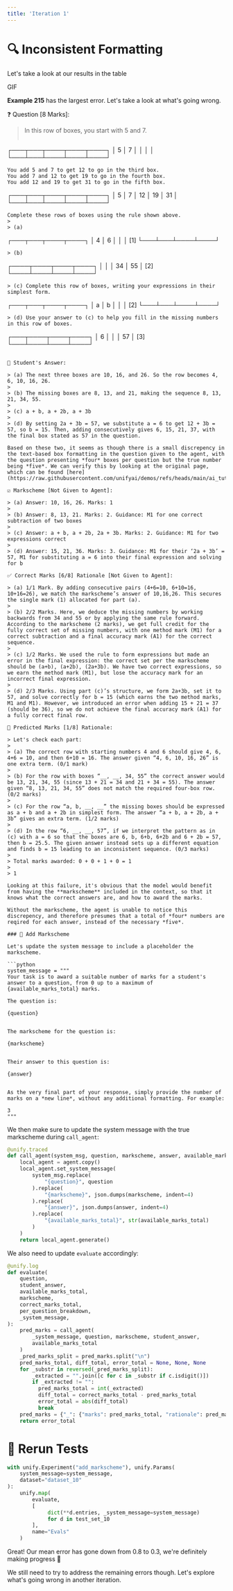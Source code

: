 ```yaml
---
title: 'Iteration 1'
---
```


# 🔍 Inconsistent Formatting

Let's take a look at our results in the table

GIF

**Example 215** has the largest error. Let's take a look at what's going wrong.

❓ Question [8 Marks]:

> In this row of boxes, you start with 5 and 7.
>
> ```
┌───┬───┬────┬────┬────┐
│ 5 │ 7 │    │    │    │
└───┴───┴────┴────┴────┘
```
You add 5 and 7 to get 12 to go in the third box.  
You add 7 and 12 to get 19 to go in the fourth box.  
You add 12 and 19 to get 31 to go in the fifth box.
```
┌───┬───┬────┬────┬────┐
│ 5 │ 7 │ 12 │ 19 │ 31 │
└───┴───┴────┴────┴────┘
```
Complete these rows of boxes using the rule shown above.
>
> (a)
```
┌───┬───┬────┬────┐
│ 4 │ 6 │    │    │ [1]
└───┴───┴────┴────┘
```
> (b)
```  
┌────┬────┬────┬────┐
│    │    │ 34 │ 55 │ [2]
└────┴────┴────┴────┘
```
> (c) Complete this row of boxes, writing your expressions in their simplest form.
```
┌───┬───┬────┬────┐
│ a │ b │    │    │ [2]
└───┴───┴────┴────┘
```
> (d) Use your answer to (c) to help you fill in the missing numbers in this row of boxes.
```
┌───┬────┬────┬────┐
│ 6 │    │    │ 57 │ [3]
└───┴────┴────┴────┘
```

📝 Student's Answer:

> (a) The next three boxes are 10, 16, and 26. So the row becomes 4, 6, 10, 16, 26.
>
> (b) The missing boxes are 8, 13, and 21, making the sequence 8, 13, 21, 34, 55.
>
> (c) a + b, a + 2b, a + 3b
>
> (d) By setting 2a + 3b = 57, we substitute a = 6 to get 12 + 3b = 57, so b = 15. Then, adding consecutively gives 6, 15, 21, 37, with the final box stated as 57 in the question.

Based on these two, it seems as though there is a small discrepency in the text-based box formatting in the question given to the agent, with the question presenting *four* boxes per question but the true number being *five*. We can verify this by looking at the original page, which can be found [here](https://raw.githubusercontent.com/unifyai/demos/refs/heads/main/ai_tutor/pdfs/GCSE_(9%E2%80%931)_Mathematics/J560_02_Paper_2_(Foundation_Tier)_Sample_Question_Paper/paper/imgs/page16.png).

☑️ Markscheme [Not Given to Agent]:

> (a) Answer: 10, 16, 26. Marks: 1
>
> (b) Answer: 8, 13, 21. Marks: 2. Guidance: M1 for one correct subtraction of two boxes
>
> (c) Answer: a + b, a + 2b, 2a + 3b. Marks: 2. Guidance: M1 for two expressions correct
>
> (d) Answer: 15, 21, 36. Marks: 3. Guidance: M1 for their ‘2a + 3b’ = 57, M1 for substituting a = 6 into their final expression and solving for b

✅ Correct Marks [6/8] Rationale [Not Given to Agent]:

> (a) 1/1 Mark. By adding consecutive pairs (4+6=10, 6+10=16, 10+16=26), we match the markscheme’s answer of 10,16,26. This secures the single mark (1) allocated for part (a).
>
> (b) 2/2 Marks. Here, we deduce the missing numbers by working backwards from 34 and 55 or by applying the same rule forward. According to the markscheme (2 marks), we get full credit for the fully correct set of missing numbers, with one method mark (M1) for a correct subtraction and a final accuracy mark (A1) for the correct sequence.
>
> (c) 1/2 Marks. We used the rule to form expressions but made an error in the final expression: the correct set per the markscheme should be (a+b), (a+2b), (2a+3b). We have two correct expressions, so we earn the method mark (M1), but lose the accuracy mark for an incorrect final expression.
>
> (d) 2/3 Marks. Using part (c)’s structure, we form 2a+3b, set it to 57, and solve correctly for b = 15 (which earns the two method marks, M1 and M1). However, we introduced an error when adding 15 + 21 = 37 (should be 36), so we do not achieve the final accuracy mark (A1) for a fully correct final row.

🤖 Predicted Marks [1/8] Rationale:

> Let's check each part:
>
> (a) The correct row with starting numbers 4 and 6 should give 4, 6, 4+6 = 10, and then 6+10 = 16. The answer given “4, 6, 10, 16, 26” is one extra term. (0/1 mark)
>
> (b) For the row with boxes “__, __, 34, 55” the correct answer would be 13, 21, 34, 55 (since 13 + 21 = 34 and 21 + 34 = 55). The answer given “8, 13, 21, 34, 55” does not match the required four‐box row. (0/2 marks)
>
> (c) For the row “a, b, __, __” the missing boxes should be expressed as a + b and a + 2b in simplest form. The answer “a + b, a + 2b, a + 3b” gives an extra term. (1/2 marks)
>
> (d) In the row “6, __, __, 57”, if we interpret the pattern as in (c) with a = 6 so that the boxes are 6, b, 6+b, 6+2b and 6 + 2b = 57, then b = 25.5. The given answer instead sets up a different equation and finds b = 15 leading to an inconsistent sequence. (0/3 marks)
>
> Total marks awarded: 0 + 0 + 1 + 0 = 1
>
> 1

Looking at this failure, it's obvious that the model would benefit from having the **markscheme** included in the context, so that it knows what the correct answers are, and how to award the marks.

Without the markscheme, the agent is unable to notice this discrepency, and therefore presumes that a total of *four* numbers are reqired for each answer, instead of the necessary *five*.

### 🔀 Add Markscheme

Let's update the system message to include a placeholder the markscheme.

```python
system_message = """
Your task is to award a suitable number of marks for a student's answer to a question, from 0 up to a maximum of {available_marks_total} marks.

The question is:

{question}


The markscheme for the question is:

{markscheme}


Their answer to this question is:

{answer}


As the very final part of your response, simply provide the number of marks on a *new line*, without any additional formatting. For example:

3
"""
```

We then make sure to update the system message with the true markscheme during `call_agent`:

```python
@unify.traced
def call_agent(system_msg, question, markscheme, answer, available_marks_total):
    local_agent = agent.copy()
    local_agent.set_system_message(
        system_msg.replace(
            "{question}", question
        ).replace(
            "{markscheme}", json.dumps(markscheme, indent=4)
        ).replace(
            "{answer}", json.dumps(answer, indent=4)
        ).replace(
            "{available_marks_total}", str(available_marks_total)
        )
    )
    return local_agent.generate()
```

We also need to update `evaluate` accordingly:

```python
@unify.log
def evaluate(
    question,
    student_answer,
    available_marks_total,
    markscheme,
    correct_marks_total,
    per_question_breakdown,
    _system_message,
):
    pred_marks = call_agent(
        _system_message, question, markscheme, student_answer,
        available_marks_total
    )
    _pred_marks_split = pred_marks.split("\n")
    pred_marks_total, diff_total, error_total = None, None, None
    for _substr in reversed(_pred_marks_split):
        _extracted = "".join([c for c in _substr if c.isdigit()])
        if _extracted != "":
          pred_marks_total = int(_extracted)
          diff_total = correct_marks_total - pred_marks_total
          error_total = abs(diff_total)
          break
    pred_marks = {"_": {"marks": pred_marks_total, "rationale": pred_marks}}
    return error_total
```

# 🧪 Rerun Tests

```python
with unify.Experiment("add_markscheme"), unify.Params(
    system_message=system_message,
    dataset="dataset_10"
):
    unify.map(
        evaluate,
        [
             dict(**d.entries, _system_message=system_message)
             for d in test_set_10
        ],
        name="Evals"
    )
```

Great! Our mean error has gone down from 0.8 to 0.3, we're definitely making progress 💪

We still need to try to address the remaining errors though. Let's explore what's going wrong in another iteration.
